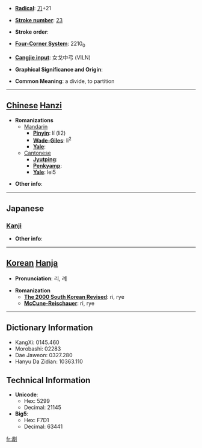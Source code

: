 * '''[[Wiktionary:Chinese radical index| Radical]]''': [[Wiktionary:Chinese radical index 刀|刀]]+21

* '''[[Wiktionary:Chinese total strokes index|Stroke number]]''': [[Wiktionary:Chinese total strokes index 23|23]]

* '''Stroke order''': 

* '''[[Wiktionary:Chinese four corner index|Four-Corner System]]''': 2210<sub>0</sub>

* '''[[Wiktionary:Chinese Cangjie index|Cangjie input]]''': 女戈中弓 (VILN)

* '''Graphical Significance and Origin''': 

* '''Common Meaning''': a divide, to partition

----

== [[Chinese]] [[Hanzi]] ==

* '''Romanizations'''
** [[Mandarin]]
*** '''[[Pinyin]]''': lí (li2)
*** '''[[Wade-Giles]]''': li<sup>2</sup>
*** '''[[Yale]]''': 
**[[Cantonese]]
***'''[[Jyutping]]''':
***'''[[Penkyamp]]''': 
***'''[[Yale]]''': lei5

* '''Other info''': 

----

==Japanese==
===[[Kanji]]===
{{kanji|on readings=[[り]] (ri), [[れい]] (rei), [[らい]] (rai)|kun readings=[[とく]] (toku), [[わける]] (wakeru), [[わる]] (waru)}}

* '''Other info''':  

----

== [[Korean]] [[Hanja]] ==

* '''Pronunciation''': 리, 례

* '''Romanization'''
** '''[[The 2000 South Korean Revised Romanization|The 2000 South Korean Revised]]''': ri, rye
** '''[[McCune-Reischauer]]''': ri, rye

----

== Dictionary Information ==

* KangXi: 0145.460
* Morobashi: 02283
* Dae Jaweon: 0327.280
* Hanyu Da Zidian: 10363.110

== Technical Information ==

* '''Unicode''':
** Hex: 5299
** Decimal: 21145
* '''Big5''':
** Hex: F7D1
** Decimal: 63441

[[fr:劙]]